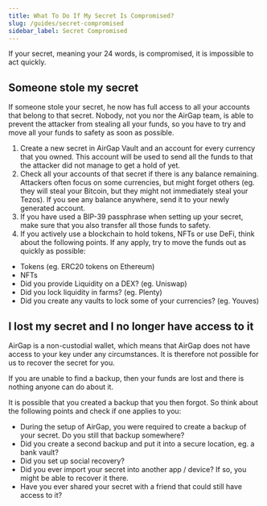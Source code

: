 ```yaml
---
title: What To Do If My Secret Is Compromised?
slug: /guides/secret-compromised
sidebar_label: Secret Compromised
---
```


If your secret, meaning your 24 words, is compromised, it is impossible to act quickly.

## Someone stole my secret

If someone stole your secret, he now has full access to all your accounts that belong to that secret. Nobody, not you nor the AirGap team, is able to prevent the attacker from stealing all your funds, so you have to try and move all your funds to safety as soon as possible.

1. Create a new secret in AirGap Vault and an account for every currency that you owned. This account will be used to send all the funds to that the attacker did not manage to get a hold of yet.
2. Check all your accounts of that secret if there is any balance remaining. Attackers often focus on some currencies, but might forget others (eg. they will steal your Bitcoin, but they might not immediately steal your Tezos). If you see any balance anywhere, send it to your newly generated account.
3. If you have used a BIP-39 passphrase when setting up your secret, make sure that you also transfer all those funds to safety.
4. If you actively use a blockchain to hold tokens, NFTs or use DeFi, think about the following points. If any apply, try to move the funds out as quickly as possible:

- Tokens (eg. ERC20 tokens on Ethereum)
- NFTs
- Did you provide Liquidity on a DEX? (eg. Uniswap)
- Did you lock liquidity in farms? (eg. Plenty)
- Did you create any vaults to lock some of your currencies? (eg. Youves)

## I lost my secret and I no longer have access to it

AirGap is a non-custodial wallet, which means that AirGap does not have access to your key under any circumstances. It is therefore not possible for us to recover the secret for you.

If you are unable to find a backup, then your funds are lost and there is nothing anyone can do about it.

It is possible that you created a backup that you then forgot. So think about the following points and check if one applies to you:

- During the setup of AirGap, you were required to create a backup of your secret. Do you still that backup somewhere?
- Did you create a second backup and put it into a secure location, eg. a bank vault?
- Did you set up social recovery?
- Did you ever import your secret into another app / device? If so, you might be able to recover it there.
- Have you ever shared your secret with a friend that could still have access to it?
